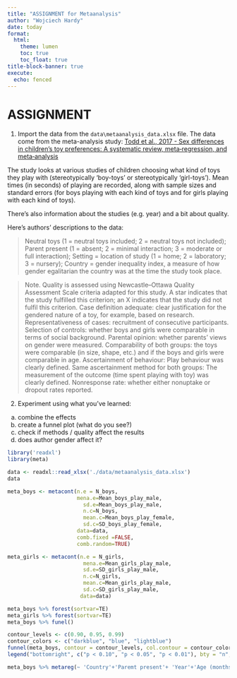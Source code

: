 ```yaml
---
title: "ASSIGNMENT for Metaanalysis"
author: "Wojciech Hardy"
date: today
format:  
  html:
    theme: lumen
    toc: true
    toc_float: true
title-block-banner: true
execute:
  echo: fenced
---
```


# ASSIGNMENT 

1) Import the data from the `data\metaanalysis_data.xlsx` file. The data come from the meta-analysis study: [Todd et al., 2017 - Sex differences in children's toy preferences: A systematic review, meta‐regression, and meta‐analysis](https://onlinelibrary.wiley.com/doi/full/10.1002/icd.2064)

The study looks at various studies of children choosing what kind of toys they play with (stereotypically 'boy-toys' or stereotypically 'girl-toys'). Mean times (in seconds) of playing are recorded, along with sample sizes and standard errors (for boys playing with each kind of toys and for girls playing with each kind of toys).

There's also information about the studies (e.g. year) and a bit about quality.

Here's authors' descriptions to the data:

> Neutral toys (1 = neutral toys included; 2 = neutral toys not included); Parent present (1 = absent; 2 = minimal interaction; 3 = moderate or full interaction); Setting = location of study (1 = home; 2 = laboratory; 3 = nursery); Country = gender inequality index, a measure of how gender egalitarian the country was at the time the study took place.

> Note. Quality is assessed using Newcastle–Ottawa Quality Assessment Scale criteria adapted for this study. A star indicates that the study fulfilled this criterion; an X indicates that the
study did not fulfil this criterion. 
Case definition adequate: clear justification for the gendered nature of a toy, for example, based on research. 
Representativeness of cases: recruitment of consecutive participants. 
Selection of controls: whether boys and girls were comparable in terms of social background.
Parental opinion: whether parents' views on gender were measured.
Comparability of both groups: the toys were comparable (in size, shape, etc.) and if the boys and girls were comparable in age. 
Ascertainment of behaviour: Play behaviour was clearly defined. 
Same ascertainment method for both groups: The measurement of the outcome (time spent playing with toy) was clearly defined. 
Nonresponse rate: whether either nonuptake or dropout rates reported.

2) Experiment using what you've learned:

a) combine the effects
b) create a funnel plot (what do you see?)
c) check if methods / quality affect the results
d) does author gender affect it?


```r
library('readxl')
library(meta)
```


```r
data <- readxl::read_xlsx('./data/metaanalysis_data.xlsx')
data
```


```r
meta_boys <- metacont(n.e = N_boys, 
                      mena.e=Mean_boys_play_male,
                        sd.e=Mean_boys_play_male,
                        n.c=N_boys,
                        mean.c=Mean_boys_play_female,
                        sd.c=SD_boys_play_female,
                      data=data,
                      comb.fixed =FALSE,
                      comb.random=TRUE)

meta_girls <- metacont(n.e = N_girls, 
                        mena.e=Mean_girls_play_male,
                        sd.e=SD_girls_play_male,
                        n.c=N_girls,
                        mean.c=Mean_girls_play_male,
                        sd.c=SD_girls_play_male,
                       data=data)
```
```r
meta_boys %>% forest(sortvar=TE)
meta_girls %>% forest(sortvar=TE)
meta_boys %>% funel()

contour_levels <- c(0.90, 0.95, 0.99)
contour_colors <- c("darkblue", "blue", "lightblue")
funnel(meta_boys, contour = contour_levels, col.contour = contour_colors)
legend("bottomright", c("p < 0.10", "p < 0.05", "p < 0.01"), bty = "n", fill = contour_colors)
```
 
```r
meta_boys %>% metareg(~ 'Country'+'Paremt present'+ 'Year'+'Age (months)')
```
 
